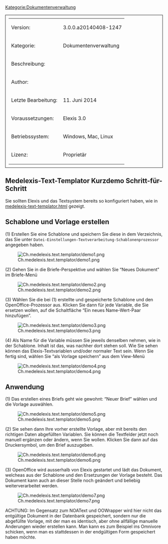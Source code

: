 [[Kategorie:Dokumentenverwaltung]]





<table style="width:100%; border: 1px solid; padding: 10px">
	
	<tr>
		<td>Version:</td>
		<td>3.0.0.a20140408-1247</td>
	</tr>
	<tr>
		<td style="width:150px;">Kategorie:</td>
		<td>Dokumentenverwaltung</td>
	</tr>
	<tr>
		<td>Beschreibung:</td>
		<td></td>
	</tr>
	<tr>
		<td>Author:</td>
		<td></td>
	</tr>
	<tr>
		<td>Letzte Bearbeitung:</td>
		<td>11. Juni 2014</td>
	</tr>
	<tr>
		<td>Voraussetzungen:</td>
		<td>Elexis 3.0</td>
	</tr>
	<tr>
		<td>Betriebssystem:</td>
		<td>Windows, Mac, Linux</td>
	</tr>
	<tr>
		<td>Lizenz:</td>
		<td>Proprietär</td>
	</tr>
</table>




== Medelexis-Text-Templator Kurzdemo Schritt-für-Schritt ==

Sie sollten Elexis und das Textsystem bereits so konfiguriert haben, wie in [[medelexis-text-templator.html|medelexis-text-templator.html]] gezeigt.

== Schablone und Vorlage erstellen ==

(1) Erstellen Sie eine Schablone und speichern Sie diese in dem Verzeichnis, das Sie unter <tt>Datei-Einstellungen-Textverarbeitung-Schablonenprozessor</tt> angegeben haben.

[[File:Ch.medelexis.text.templator/demo1.png|frame|none]]

(2) Gehen Sie in die Briefe-Perspektive und wählen Sie “Neues Dokument” im Briefe-Menü

[[File:Ch.medelexis.text.templator/demo2.png|frame|none]]

(3) Wählen Sie die bei (1) erstellte und gespeicherte Schablone und den OpenOffice-Prozessor aus. Klicken Sie dann für jede Variable, die Sie ersetzen wollen, auf die Schaltfläche “Ein neues Name-Wert-Paar hinzufügen”.

[[File:Ch.medelexis.text.templator/demo3.png|frame|none]]

(4) Als Name für die Variable müssen Sie jeweils denselben nehmen, wie in der Schablone. Inhalt ist das, was nachher dort stehen soll. Wie Sie sehen können das Elexis-Textvariablen und/oder normaler Text sein. Wenn Sie fertig sind, wählen Sie “als Vorlage speichern” aus dem View-Menü

[[File:Ch.medelexis.text.templator/demo4.png|frame|none]]

== Anwendung ==

(1) Das erstellen eines Briefs geht wie gewohnt: “Neuer Brief” wählen und die Vorlage auswählen.

[[File:Ch.medelexis.text.templator/demo5.png|frame|none]]

(2) Sie sehen dann Ihre vorher erstellte Vorlage, aber mit bereits den richtigen Daten abgefüllten Variablen. Sie können die Textfelder jetzt noch manuell ergänzen oder ändern, wenn Sie wollen. Klicken Sie dann auf das Druckersymbol, um den Brief auszugeben.

[[File:Ch.medelexis.text.templator/demo6.png|frame|none]]

(3) OpenOffice wird ausserhalb von Elexis gestartet und lädt das Dokument, welcheas aus der Schablone und den Ersetzungen der Vorlage besteht. Das Dokument kann auch an dieser Stelle noch geändert und beliebig weiterverarbeitet werden.

[[File:Ch.medelexis.text.templator/demo7.png|frame|none]]

ACHTUNG: Im Gegensatz zum NOAText und OOWrapper wird hier nicht das entgültige Dokument in der Datenbank gespeichert, sondern nur die abgefüllte Vorlage, mit der man es identisch, aber ohne allfällige manuelle Anderungen wieder erstellen kann. Man kann es zum Beispiel ins Omnivore schicken, wenn man es stattdessen in der endgültigen Form gespeichert haben möchte.